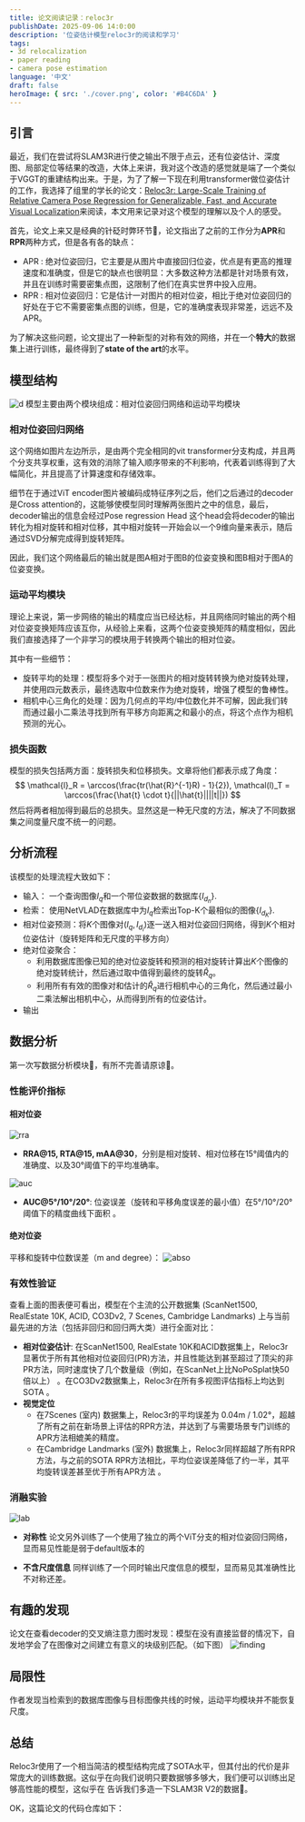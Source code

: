 ```yaml
---
title: 论文阅读记录：reloc3r
publishDate: 2025-09-06 14:0:00
description: '位姿估计模型reloc3r的阅读和学习'
tags:
- 3d relocalization
- paper reading
- camera pose estimation
language: '中文'
draft: false
heroImage: { src: './cover.png', color: '#B4C6DA' }
---
```


## 引言
最近，我们在尝试将SLAM3R进行使之输出不限于点云，还有位姿估计、深度图、局部定位等结果的改造，大体上来讲，我对这个改造的感觉就是端了一个类似于VGGT的重建结构出来。于是，为了了解一下现在利用transformer做位姿估计的工作，我选择了组里的学长的论文：[Reloc3r: Large-Scale Training of Relative Camera Pose Regression for
Generalizable, Fast, and Accurate Visual Localization](https://github.com/ffrivera0/reloc3r)来阅读，本文用来记录对这个模型的理解以及个人的感受。

首先，论文上来又是经典的针砭时弊环节🤣，论文指出了之前的工作分为**APR**和**RPR**两种方式，但是各有各的缺点：
- APR : 绝对位姿回归，它主要是从图片中直接回归位姿，优点是有更高的推理速度和准确度，但是它的缺点也很明显：大多数这种方法都是针对场景有效，并且在训练时需要密集点图，这限制了他们在真实世界中投入应用。
- RPR : 相对位姿回归：它是估计一对图片的相对位姿，相比于绝对位姿回归的好处在于它不需要密集点图的训练，但是，它的准确度表现非常差，远远不及APR。

为了解决这些问题，论文提出了一种新型的对称有效的网络，并在一个**特大**的数据集上进行训练，最终得到了**state of the art**的水平。

## 模型结构
![d](./model.png)
模型主要由两个模块组成：相对位姿回归网络和运动平均模块

### 相对位姿回归网络
这个网络如图片左边所示，是由两个完全相同的vit transformer分支构成，并且两个分支共享权重，这有效的消除了输入顺序带来的不利影响，代表着训练得到了大幅简化，并且提高了计算速度和存储效率。

细节在于通过ViT encoder图片被编码成特征序列之后，他们之后通过的decoder是Cross attention的，这能够使模型同时理解两张图片之中的信息，最后，decoder输出的信息会经过Pose regression Head
这个head会将decoder的输出转化为相对旋转和相对位移，其中相对旋转一开始会以一个9维向量来表示，随后通过SVD分解完成得到旋转矩阵。

因此，我们这个网络最后的输出就是图A相对于图B的位姿变换和图B相对于图A的位姿变换。

### 运动平均模块
理论上来说，第一步网络的输出的精度应当已经达标，并且网络同时输出的两个相对位姿变换矩阵应该互你，从经验上来看，这两个位姿变换矩阵的精度相似，因此我们直接选择了一个非学习的模块用于转换两个输出的相对位姿。

其中有一些细节：

- 旋转平均的处理：模型将多个对于一张图片的相对旋转转换为绝对旋转处理，并使用四元数表示，最终选取中位数来作为绝对旋转，增强了模型的鲁棒性。
- 相机中心三角化的处理：因为几何点的平均/中位数化并不可解，因此我们转而通过最小二乘法寻找到所有平移方向距离之和最小的点，将这个点作为相机预测的光心。

### 损失函数
模型的损失包括两方面：旋转损失和位移损失。文章将他们都表示成了角度：
$$
\mathcal{l}_R = \arccos(\frac{tr(\hat{R}^{-1}R) - 1}{2}), \mathcal(l)_T = \arccos(\frac{\hat{t} \cdot t}{||\hat{t}||||t||})
$$
然后将两者相加得到最后的总损失。显然这是一种无尺度的方法，解决了不同数据集之间度量尺度不统一的问题。

## 分析流程
该模型的处理流程大致如下：
- 输入： 一个查询图像$I_q$和一个带位姿数据的数据库$\{I_{d_n}\}$.
- 检索： 使用NetVLAD在数据库中为$I_q$检索出Top-K个最相似的图像$\{I_{d_K}\}$.
- 相对位姿预测：将$K$个图像对$(I_q, I_{d_i})$逐一送入相对位姿回归网络，得到$K$个相对位姿估计（旋转矩阵和无尺度的平移方向）
- 绝对位姿聚合：
    - 利用数据库图像已知的绝对位姿旋转和预测的相对旋转计算出$K$个图像的绝对旋转统计，然后通过取中值得到最终的旋转$\hat{R}_q$。
    - 利用所有有效的图像对和估计的$\hat{R}_q$进行相机中心的三角化，然后通过最小二乘法解出相机中心，从而得到所有的位姿估计。
- 输出

## 数据分析
第一次写数据分析模块🧐，有所不完善请原谅🥺。

### 性能评价指标

#### 相对位姿 

![rra](./rra.png)

- **RRA@15, RTA@15, mAA@30**，分别是相对旋转、相对位移在15°阈值内的准确度、以及30°阈值下的平均准确率。

![auc](./auc.png)

- **AUC@5°/10°/20°**: 位姿误差（旋转和平移角度误差的最小值）在5°/10°/20°阈值下的精度曲线下面积 。

#### 绝对位姿 
平移和旋转中位数误差（m and degree）：
![abso](./abso.png)

### 有效性验证
查看上面的图表便可看出，模型在个主流的公开数据集 (ScanNet1500, RealEstate 10K, ACID, CO3Dv2, 7 Scenes, Cambridge Landmarks) 上与当前最先进的方法（包括非回归和回归两大类）进行全面对比：

- **相对位姿估计**: 在ScanNet1500, RealEstate 10K和ACID数据集上，Reloc3r显著优于所有其他相对位姿回归(PR)方法，并且性能达到甚至超过了顶尖的非PR方法，同时速度快了几个数量级（例如，在ScanNet上比NoPoSplat快50倍以上） 。在CO3Dv2数据集上，Reloc3r在所有多视图评估指标上均达到SOTA 。
- **视觉定位**
    - 在7Scenes (室内) 数据集上，Reloc3r的平均误差为 0.04m / 1.02°，超越了所有之前在新场景上评估的RPR方法，并达到了与需要场景专门训练的APR方法相媲美的精度。
    - 在Cambridge Landmarks (室外) 数据集上，Reloc3r同样超越了所有RPR方法，与之前的SOTA RPR方法相比，平均位姿误差降低了约一半，其平均旋转误差甚至优于所有APR方法 。

### 消融实验
![lab](./lab.png)
- **对称性**
论文另外训练了一个使用了独立的两个ViT分支的相对位姿回归网络，显而易见性能是弱于default版本的

- **不含尺度信息**
同样训练了一个同时输出尺度信息的模型，显而易见其准确性比不对称还差。

## 有趣的发现
论文在查看decoder的交叉熵注意力图时发现：模型在没有直接监督的情况下，自发地学会了在图像对之间建立有意义的块级别匹配。（如下图）
![finding](./findings.png)

## 局限性
作者发现当检索到的数据库图像与目标图像共线的时候，运动平均模块并不能恢复尺度。

## 总结
Reloc3r使用了一个相当简洁的模型结构完成了SOTA水平，但其付出的代价是非常庞大的训练数据。这似乎在向我们说明只要数据够多够大，我们便可以训练出足够高性能的模型，这似乎在
告诉我们多造一下SLAM3R V2的数据🤣。

OK，这篇论文的代码仓库如下：



<GithubCard repo='frivera0/reloc3r' />